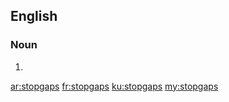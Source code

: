 ==English==

===Noun===
{{head|en|noun plural form}}

# {{plural of|stopgap|lang=en}}

[[ar:stopgaps]]
[[fr:stopgaps]]
[[ku:stopgaps]]
[[my:stopgaps]]
